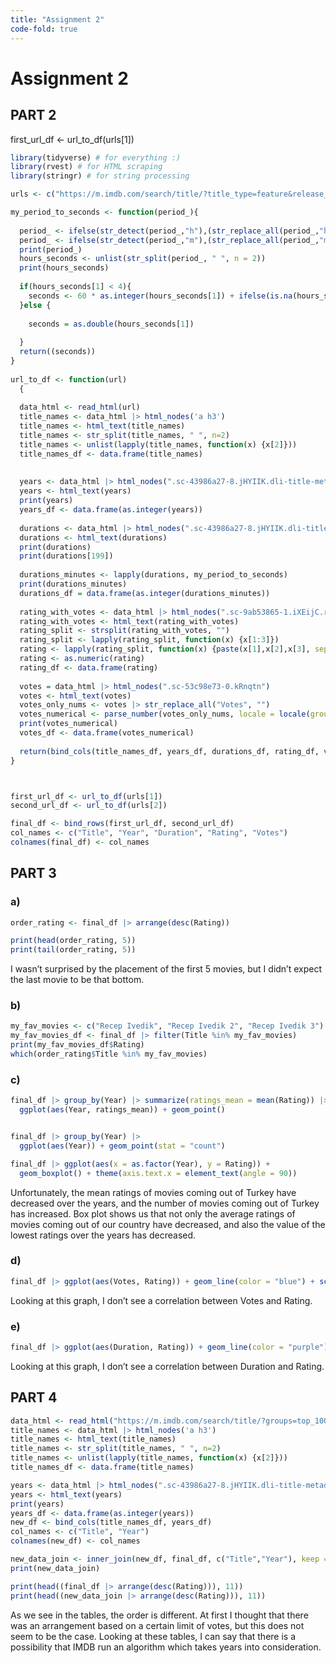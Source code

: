 ```yaml
---
title: "Assignment 2"
code-fold: true
---
```


# Assignment 2

## PART 2

first_url_df \<- url_to_df(urls\[1\])

```r
library(tidyverse) # for everything :)
library(rvest) # for HTML scraping
library(stringr) # for string processing

urls <- c("https://m.imdb.com/search/title/?title_type=feature&release_date=2010-01-01,2023-12-31&num_votes=2500,&country_of_origin=TR&count=250", "https://m.imdb.com/search/title/?title_type=feature&release_date=,2009-12-31&num_votes=2500,&country_of_origin=TR&count=250")

my_period_to_seconds <- function(period_){
  
  period_ <- ifelse(str_detect(period_,"h"),(str_replace_all(period_,"h","")),period_)
  period_ <- ifelse(str_detect(period_,"m"),(str_replace_all(period_,"m","")),period_)
  print(period_)
  hours_seconds <- unlist(str_split(period_, " ", n = 2))
  print(hours_seconds)
  
  if(hours_seconds[1] < 4){
    seconds <- 60 * as.integer(hours_seconds[1]) + ifelse(is.na(hours_seconds[2]),0,as.integer(hours_seconds[2]))
  }else {
    
    seconds = as.double(hours_seconds[1])
    
  }
  return((seconds))  
}
  
url_to_df <- function(url)
  {
  
  data_html <- read_html(url)
  title_names <- data_html |> html_nodes('a h3')
  title_names <- html_text(title_names)
  title_names <- str_split(title_names, " ", n=2)
  title_names <- unlist(lapply(title_names, function(x) {x[2]}))
  title_names_df <- data.frame(title_names)
    
    
  years <- data_html |> html_nodes(".sc-43986a27-8.jHYIIK.dli-title-metadata-item:nth-child(1)")
  years <- html_text(years)
  print(years)
  years_df <- data.frame(as.integer(years))
  
  durations <- data_html |> html_nodes(".sc-43986a27-8.jHYIIK.dli-title-metadata-item:nth-child(2)")
  durations <- html_text(durations)
  print(durations)
  print(durations[199])
  
  durations_minutes <- lapply(durations, my_period_to_seconds)
  print(durations_minutes)
  durations_df = data.frame(as.integer(durations_minutes))
  
  rating_with_votes <- data_html |> html_nodes(".sc-9ab53865-1.iXEijC.ratingGroup--imdb-rating")
  rating_with_votes <- html_text(rating_with_votes)
  rating_split <- strsplit(rating_with_votes, "")
  rating_split <- lapply(rating_split, function(x) {x[1:3]})
  rating <- lapply(rating_split, function(x) {paste(x[1],x[2],x[3], sep = "")} )
  rating <- as.numeric(rating)
  rating_df <- data.frame(rating)
  
  votes = data_html |> html_nodes(".sc-53c98e73-0.kRnqtn")
  votes <- html_text(votes)
  votes_only_nums <- votes |> str_replace_all("Votes", "")
  votes_numerical <- parse_number(votes_only_nums, locale = locale(grouping_mark = ","))
  print(votes_numerical)
  votes_df <- data.frame(votes_numerical)
  
  return(bind_cols(title_names_df, years_df, durations_df, rating_df, votes_df))
}



first_url_df <- url_to_df(urls[1])
second_url_df <- url_to_df(urls[2])

final_df <- bind_rows(first_url_df, second_url_df)
col_names <- c("Title", "Year", "Duration", "Rating", "Votes")
colnames(final_df) <- col_names
```

## PART 3

### a)

```r
order_rating <- final_df |> arrange(desc(Rating))

print(head(order_rating, 5))
print(tail(order_rating, 5))
```

I wasn't surprised by the placement of the first 5 movies, but I didn't expect the last movie to be that bottom.

### b)

```r
my_fav_movies <- c("Recep Ivedik", "Recep Ivedik 2", "Recep Ivedik 3")
my_fav_movies_df <- final_df |> filter(Title %in% my_fav_movies)
print(my_fav_movies_df$Rating)
which(order_rating$Title %in% my_fav_movies)
```

### c)

```r
final_df |> group_by(Year) |> summarize(ratings_mean = mean(Rating)) |>
  ggplot(aes(Year, ratings_mean)) + geom_point()


final_df |> group_by(Year) |>
  ggplot(aes(Year)) + geom_point(stat = "count")

final_df |> ggplot(aes(x = as.factor(Year), y = Rating)) +
  geom_boxplot() + theme(axis.text.x = element_text(angle = 90))
```

Unfortunately, the mean ratings of movies coming out of Turkey have decreased over the years, and the number of movies coming out of Turkey has increased. Box plot shows us that not only the average ratings of movies coming out of our country have decreased, and also the value of the lowest ratings over the years has decreased.

### d)

```r
final_df |> ggplot(aes(Votes, Rating)) + geom_line(color = "blue") + scale_x_log10()

```

Looking at this graph, I don't see a correlation between Votes and Rating.

### e)

```r
final_df |> ggplot(aes(Duration, Rating)) + geom_line(color = "purple")

```

Looking at this graph, I don't see a correlation between Duration and Rating.

## PART 4

```r
data_html <- read_html("https://m.imdb.com/search/title/?groups=top_1000&country_of_origin=TR")
title_names <- data_html |> html_nodes('a h3')
title_names <- html_text(title_names)
title_names <- str_split(title_names, " ", n=2)
title_names <- unlist(lapply(title_names, function(x) {x[2]}))
title_names_df <- data.frame(title_names)

years <- data_html |> html_nodes(".sc-43986a27-8.jHYIIK.dli-title-metadata-item:nth-child(1)")
years <- html_text(years)
print(years)
years_df <- data.frame(as.integer(years))
new_df <- bind_cols(title_names_df, years_df)
col_names <- c("Title", "Year")
colnames(new_df) <- col_names

new_data_join <- inner_join(new_df, final_df, c("Title","Year"), keep = FALSE)
print(new_data_join)
```

```r
print(head((final_df |> arrange(desc(Rating))), 11))
print(head((new_data_join |> arrange(desc(Rating))), 11))
```

As we see in the tables, the order is different. At first I thought that there was an arrangement based on a certain limit of votes, but this does not seem to be the case. Looking at these tables, I can say that there is a possibility that IMDB run an algorithm which takes years into consideration.
